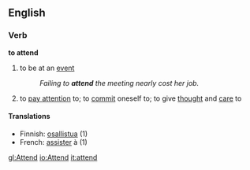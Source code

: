 ==English==
===Verb===
'''to attend'''
#to be at an [[event]]
#:''Failing to '''attend''' the meeting nearly cost her job.''
#to [[pay attention]] to; to [[commit]] oneself to; to give [[thought]] and [[care]] to

====Translations====
*Finnish: [[osallistua]] (1)
*French: [[assister]] à (1)

[[gl:Attend]]
[[io:Attend]]
[[it:attend]]